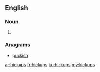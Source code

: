 ==English==

===Noun===
{{head|en}}

# {{plural of|hickup}}

===Anagrams===
* [[puckish#English|puckish]]

[[ar:hickups]]
[[fr:hickups]]
[[ku:hickups]]
[[my:hickups]]